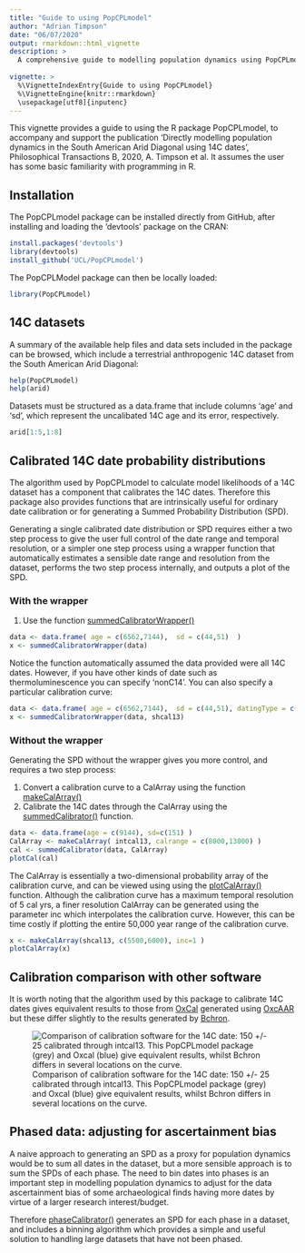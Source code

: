 ```yaml
---
title: "Guide to using PopCPLmodel"
author: "Adrian Timpson"
date: "06/07/2020"
output: rmarkdown::html_vignette
description: >
  A comprehensive guide to modelling population dynamics using PopCPLmodel.
  
vignette: >
  %\VignetteIndexEntry{Guide to using PopCPLmodel}
  %\VignetteEngine{knitr::rmarkdown}
  \usepackage[utf8]{inputenc}
---
```


This vignette provides a guide to using the R package PopCPLmodel, to accompany and support the publication 'Directly modelling population dynamics in the South American Arid Diagonal using 14C dates', Philosophical Transactions B, 2020, A. Timpson et al. It assumes the user has some basic familiarity with programming in R. 

## Installation

The PopCPLmodel package can be installed directly from GitHub, after installing and loading the 'devtools' package on the CRAN:

```r
install.packages('devtools')
library(devtools)
install_github('UCL/PopCPLmodel')
```

The PopCPLModel package can then be locally loaded:

```r
library(PopCPLmodel)
```

## 14C datasets

A summary of the available help files and data sets included in the package can be browsed, which include a terrestrial anthropogenic 14C dataset from the South American Arid Diagonal:

```r
help(PopCPLmodel)
help(arid)
```

Datasets must be structured as a data.frame that include columns 'age' and 'sd', which represent the uncalibated 14C age and its error, respectively.


```r
arid[1:5,1:8]
```


## Calibrated 14C date probability distributions

The algorithm used by PopCPLmodel to calculate model likelihoods of a 14C dataset has a component that calibrates the 14C dates. Therefore this package also provides functions that are intrinsically useful for ordinary date calibration or for generating a Summed Probability Distribution (SPD).

Generating a single calibrated date distribution or SPD requires either a two step process to give the user full control of the date range and temporal resolution, or a simpler one step process using a wrapper function that automatically estimates a sensible date range and resolution from the dataset, performs the two step process internally, and outputs a plot of the SPD.

### With the wrapper

1. Use the function [summedCalibratorWrapper()](../html/summedCalibratorWrapper.html) 

```r
data <- data.frame( age = c(6562,7144),  sd = c(44,51)  )
x <- summedCalibratorWrapper(data)
```

Notice the function automatically assumed the data provided were all 14C dates. However, if you have other kinds of date such as thermoluminescence you can specify 'nonC14'. You can also specify a particular calibration curve:

```r
data <- data.frame( age = c(6562,7144),  sd = c(44,51), datingType = c('C14','nonC14') )
x <- summedCalibratorWrapper(data, shcal13)
```

### Without the wrapper

Generating the SPD without the wrapper gives you more control, and requires a two step process:

1. Convert a calibration curve to a CalArray using the function [makeCalArray()](../html/makeCalArray.html)
1. Calibrate the 14C dates through the CalArray using the [summedCalibrator()](../html/summedCalibrator.html) function.

```r
data <- data.frame(age = c(9144), sd=c(151) )
CalArray <- makeCalArray( intcal13, calrange = c(8000,13000) )
cal <- summedCalibrator(data, CalArray)
plotCal(cal)
```
The CalArray is essentially a two-dimensional probability array of the calibration curve, and can be viewed using using the [plotCalArray()](../html/plotCalArray.html) function. Although the calibration curve has a maximum temporal resolution of 5 cal yrs, a finer resolution CalArray can be generated using the parameter inc which interpolates the calibration curve. However, this can be time costly if plotting the entire 50,000 year range of the calibration curve. 

```r
x <- makeCalArray(shcal13, c(5500,6000), inc=1 )
plotCalArray(x)
```


## Calibration comparison with other software

It is worth noting that the algorithm used by this package to calibrate 14C dates gives equivalent results to those from [OxCal](https://c14.arch.ox.ac.uk/oxcal.html) generated using  [OxcAAR](https://cran.r-project.org/web/packages/oxcAAR/index.html) but these differ slightly to the results generated by [Bchron](https://cran.r-project.org/web/packages/Bchron/index.html).

![Comparison of calibration software for the 14C date: 150 +/- 25 calibrated through intcal13. This PopCPLmodel package (grey) and Oxcal (blue) give equivalent results, whilst Bchron differs in several locations on the curve.](software compare.svg)

## Phased data: adjusting for ascertainment bias

A naive approach to generating an SPD as a proxy for population dynamics would be to sum all dates in the dataset, but a more sensible approach is to sum the SPDs of each phase. The need to bin dates into phases is an important step in modelling population dynamics to adjust for the data ascertainment bias of some archaeological finds having more dates by virtue of a larger research interest/budget. 

Therefore [phaseCalibrator()](../html/phaseCalibrator.html) generates an SPD for each phase in a dataset, and includes a binning algorithm which provides a simple and useful solution to handling large datasets that have not been phased.

